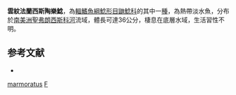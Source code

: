 {{Speciesbox
| taxon = Franciscodoras marmoratus
| binomial_authority = [[Lütken|Lütken]], 1874
| status = NE
| status_system = IUCN3.1
| synonyms = *''Doras marmoratus'', <small>Lütken, 1874</small>
}}

'''雲紋法蘭西斯陶樂鯰'''，為[[輻鰭魚綱|輻鰭魚綱]][[鯰形目|鯰形目]][[鼬鯰科|鼬鯰科]]的其中一[[種|種]]，為熱帶淡水魚，分布於[[南美洲|南美洲]][[聖弗朗西斯科河|聖弗朗西斯科河]]流域，體長可達36公分，棲息在底層水域，生活習性不明。

==参考文献==
*{{FishBase_species|genus=Franciscodoras|species=marmoratus|year=2015|month=7}}

{{Taxonbar}}
[[Category:法蘭西斯陶樂鯰屬|marmoratus]]
[[Category:1874年描述的魚類|F]]